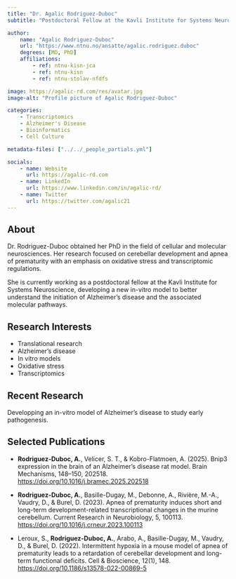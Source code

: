 ```yaml
---
title: "Dr. Agalic Rodriguez-Duboc"
subtitle: "Postdoctoral Fellow at the Kavli Institute for Systems Neuroscience"

author:
    name: "Agalic Rodriguez-Duboc"
    url: "https://www.ntnu.no/ansatte/agalic.rodriguez.duboc"
    degrees: [MD, PhD]
    affiliations:
        - ref: ntnu-kisn-jca
        - ref: ntnu-kisn
        - ref: ntnu-stolav-nfdfs

image: https://agalic-rd.com/res/avatar.jpg
image-alt: "Profile picture of Agalic Rodriguez-Duboc"

categories:
    - Transcriptomics
    - Alzheimer's Disease
    - Bioinformatics
    - Cell Culture

metadata-files: ["../../_people_partials.yml"]

socials:
    - name: Website
      url: https://agalic-rd.com
    - name: LinkedIn
      url: https://www.linkedin.com/in/agalic-rd/
    - name: Twitter
      url: https://twitter.com/agalic21
---
```


## About

Dr. Rodriguez-Duboc obtained her PhD in the field of cellular and molecular neurosciences. Her research focused on cerebellar development and apnea of prematurity with an emphasis on oxidative stress and transcriptomic regulations.

She is currently working as a postdoctoral fellow at the Kavli Institute for Systems Neuroscience, developing a new in-vitro model to better understand the initiation of Alzheimer's disease and the associated molecular pathways.

## Research Interests

- Translational research
- Alzheimer's disease
- In vitro models
- Oxidative stress
- Transcriptomics

## Recent Research

Developping an in-vitro model of Alzheimer's disease to study early pathogenesis.

## Selected Publications

* **Rodriguez-Duboc, A.**, Velicer, S. T., & Kobro-Flatmoen, A. (2025). Bnip3 expression in the brain of an Alzheimer’s disease rat model. Brain Mechanisms, 148–150, 202518. [https://doi.org/10.1016/j.bramec.2025.202518](https://doi.org/10.1016/j.bramec.2025.202518)

* **Rodriguez-Duboc, A.**, Basille-Dugay, M., Debonne, A., Rivière, M.-A., Vaudry, D., & Burel, D. (2023). Apnea of prematurity induces short and long-term development-related transcriptional changes in the murine cerebellum. Current Research in Neurobiology, 5, 100113. [https://doi.org/10.1016/j.crneur.2023.100113](https://doi.org/10.1016/j.crneur.2023.100113)

* Leroux, S., **Rodriguez-Duboc, A.**, Arabo, A., Basille-Dugay, M., Vaudry, D., & Burel, D. (2022). Intermittent hypoxia in a mouse model of apnea of prematurity leads to a retardation of cerebellar development and long-term functional deficits. Cell & Bioscience, 12(1), 148. [https://doi.org/10.1186/s13578-022-00869-5](https://doi.org/10.1186/s13578-022-00869-5)
